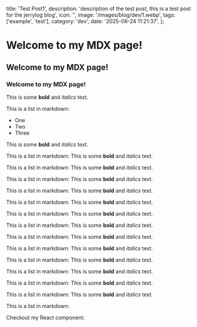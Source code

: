   title: 'Test Post1',
  description:
    'description of the test post, this is a test post for the jerrylog blog',
  icon: '',
  image: '/images/blog/dev/1.webp',
  tags: ['example', 'test'],
  category: 'dev',
  date: '2025-06-24 11:21:37',
};

# Welcome to my MDX page!

## Welcome to my MDX page!

### Welcome to my MDX page!

This is some **bold** and _italics_ text.

This is a list in markdown:

- One
- Two
- Three

This is some **bold** and _italics_ text.

This is a list in markdown:
This is some **bold** and _italics_ text.

This is a list in markdown:
This is some **bold** and _italics_ text.

This is a list in markdown:
This is some **bold** and _italics_ text.

This is a list in markdown:
This is some **bold** and _italics_ text.

This is a list in markdown:
This is some **bold** and _italics_ text.

This is a list in markdown:
This is some **bold** and _italics_ text.

This is a list in markdown:
This is some **bold** and _italics_ text.

This is a list in markdown:
This is some **bold** and _italics_ text.

This is a list in markdown:
This is some **bold** and _italics_ text.

This is a list in markdown:
This is some **bold** and _italics_ text.

This is a list in markdown:
This is some **bold** and _italics_ text.

This is a list in markdown:
This is some **bold** and _italics_ text.

This is a list in markdown:
This is some **bold** and _italics_ text.

This is a list in markdown:

Checkout my React component:
